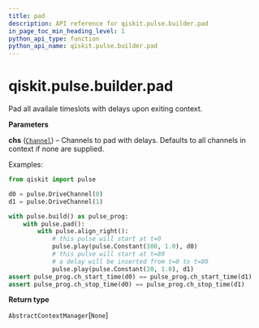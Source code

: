 ```yaml
---
title: pad
description: API reference for qiskit.pulse.builder.pad
in_page_toc_min_heading_level: 1
python_api_type: function
python_api_name: qiskit.pulse.builder.pad
---
```


<span id="qiskit-pulse-builder-pad" />

# qiskit.pulse.builder.pad

<Function id="qiskit.pulse.builder.pad" github="https://github.com/qiskit/qiskit/tree/stable/0.16/qiskit/pulse/builder.py" signature="pad(*chs)">
  Pad all availale timeslots with delays upon exiting context.

  **Parameters**

  **chs** ([`Channel`](qiskit.pulse.channels#channel "qiskit.pulse.channels.Channel")) – Channels to pad with delays. Defaults to all channels in context if none are supplied.

  Examples:

  ```python
  from qiskit import pulse

  d0 = pulse.DriveChannel(0)
  d1 = pulse.DriveChannel(1)

  with pulse.build() as pulse_prog:
      with pulse.pad():
          with pulse.align_right():
              # this pulse will start at t=0
              pulse.play(pulse.Constant(100, 1.0), d0)
              # this pulse will start at t=80
              # a delay will be inserted from t=0 to t=80
              pulse.play(pulse.Constant(20, 1.0), d1)
  assert pulse_prog.ch_start_time(d0) == pulse_prog.ch_start_time(d1)
  assert pulse_prog.ch_stop_time(d0) == pulse_prog.ch_stop_time(d1)
  ```

  **Return type**

  `AbstractContextManager`\[`None`]
</Function>

